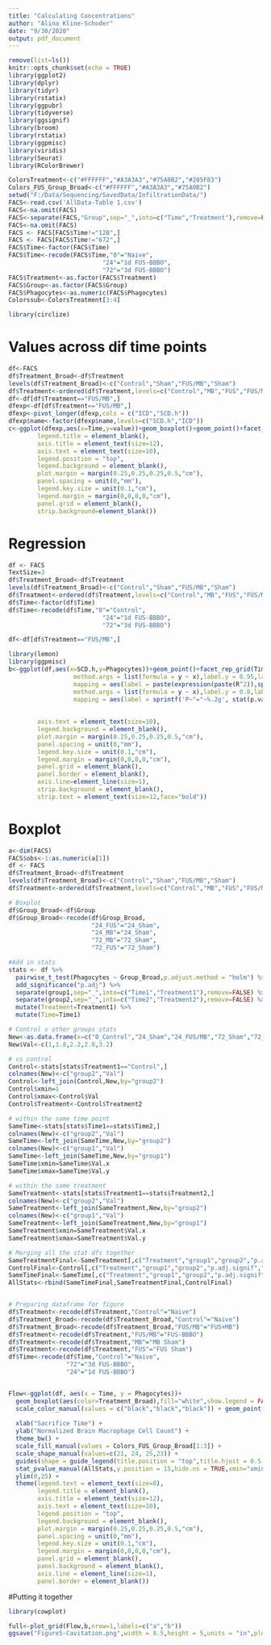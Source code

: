 ---
title: "Calculating Concentrations"
author: "Alina Kline-Schoder"
date: "9/30/2020"
output: pdf_document
---

```{r setup, include=FALSE}
remove(list=ls())
knitr::opts_chunk$set(echo = TRUE)
library(ggplot2)
library(dplyr)
library(tidyr)
library(rstatix)
library(ggpubr)
library(tidyverse)
library(ggsignif)
library(broom)
library(rstatix)
library(ggpmisc)
library(viridis)
library(Seurat)
library(RColorBrewer)

ColorsTreatment<-c("#FFFFFF","#A3A3A3","#75A0B2","#205F83")
Colors_FUS_Group_Broad<-c("#FFFFFF","#A3A3A3","#75A0B2")
setwd("F:/Data/Sequencing/SavedData/InfiltrationData/")
FACS<-read.csv('AllData-Table 1.csv')
FACS<-na.omit(FACS)
FACS<-separate(FACS,"Group",sep="_",into=c("Time","Treatment"),remove=FALSE)
FACS<-na.omit(FACS)
FACS <- FACS[FACS$Time!="120",]
FACS <- FACS[FACS$Time!="672",]
FACS$Time<-factor(FACS$Time)
FACS$Time<-recode(FACS$Time,"0"="Naive",
                          "24"="1d FUS-BBBO",
                          "72"="3d FUS-BBBO")
FACS$Treatment<-as.factor(FACS$Treatment)
FACS$Group<-as.factor(FACS$Group)
FACS$Phagocytes<-as.numeric(FACS$Phagocytes)
Colorssub<-ColorsTreatment[3:4]

library(circlize)
```

# Values across dif time points
```{r}
df<-FACS
df$Treatment_Broad<-df$Treatment
levels(df$Treatment_Broad)<-c("Control","Sham","FUS/MB","Sham")
df$Treatment<-ordered(df$Treatment,levels=c("Control","MB","FUS","FUS/MB"))
df<-df[df$Treatment=="FUS/MB",]
dfexp<-df[df$Treatment=="FUS/MB",]
dfexp<-pivot_longer(dfexp,cols = c("ICD","SCD.h"))
dfexp$name<-factor(dfexp$name,levels=c("SCD.h","ICD"))
c<-ggplot(dfexp,aes(x=Time,y=value))+geom_boxplot()+geom_point()+facet_wrap(name~.,nrow=1)+theme_bw()+ylab("dB")+ylim(-5,45)+theme(legend.position = "none")+xlab("Sacrifice Time")+  theme(legend.text = element_text(size=8),
        legend.title = element_blank(),
        axis.title = element_text(size=12),
        axis.text = element_text(size=10),
        legend.position = "top",
        legend.background = element_blank(),
        plot.margin = margin(0.25,0.25,0.25,0.5,"cm"),
        panel.spacing = unit(0,"mm"),
        legend.key.size = unit(0.1,"cm"),
        legend.margin = margin(0,0,0,0,"cm"),
        panel.grid = element_blank(),
        strip.background=element_blank())
```



# Regression
```{r}
df <- FACS
TextSize=3
df$Treatment_Broad<-df$Treatment
levels(df$Treatment_Broad)<-c("Control","Sham","FUS/MB","Sham")
df$Treatment<-ordered(df$Treatment,levels=c("Control","MB","FUS","FUS/MB"))
df$Time<-factor(df$Time)
df$Time<-recode(df$Time,"0"="Control",
                          "24"="1d FUS-BBBO",
                          "72"="3d FUS-BBBO")

df<-df[df$Treatment=="FUS/MB",]

library(lemon)
library(ggpmisc)
b<-ggplot(df,aes(x=SCD.h,y=Phagocytes))+geom_point()+facet_rep_grid(Time~.)+geom_smooth(method="lm",se = FALSE,fullrange=TRUE,color="black",size=0.5) + stat_fit_glance(method = "lm",
                  method.args = list(formula = y ~ x),label.y = 0.95,label.x=0.1,
                  mapping = aes(label = paste(expression(paste(R^2)),sprintf('~"="~%.2g', stat(r.squared)))),show.legend = TRUE, parse = TRUE,vstep = 0.1,size=TextSize)+ stat_fit_glance(method = "lm",
                  method.args = list(formula = y ~ x),label.y = 0.8,label.x=0.1,
                  mapping = aes(label = sprintf('P~"="~%.2g', stat(p.value))),show.legend = TRUE, parse = TRUE,vstep = 0.1,size=TextSize)+theme_bw()+theme(legend.position = "none",
                                                                                                                                                           plot.margin = margin(0.25,0.25,0.25,0.25,unit = "cm"),
                                                                                                                                                           axis.title = element_text(size=12,hjust=0.5))+ylab("Normalized Brain Macrophage Cell Count") + ylim(0,15)+xlim(-5,45)+geom_point()+xlab("SCD (dB)")+  theme(
        axis.text = element_text(size=10),
        legend.background = element_blank(),
        plot.margin = margin(0.25,0.25,0.25,0.5,"cm"),
        panel.spacing = unit(0,"mm"),
        legend.key.size = unit(0.1,"cm"),
        legend.margin = margin(0,0,0,0,"cm"),
        panel.grid = element_blank(),
        panel.border = element_blank(),
        axis.line=element_line(size=1),
        strip.background = element_blank(),
        strip.text = element_text(size=12,face="bold"))
```


# Boxplot
```{r}
a<-dim(FACS)
FACS$obs<-1:as.numeric(a[1])
df <- FACS
df$Treatment_Broad<-df$Treatment
levels(df$Treatment_Broad)<-c("Control","Sham","FUS/MB","Sham")
df$Treatment<-ordered(df$Treatment,levels=c("Control","MB","FUS","FUS/MB"))

# Boxplot
df$Group_Broad<-df$Group
df$Group_Broad<-recode(df$Group_Broad,
                       "24_FUS"="24_Sham",
                       "24_MB"="24_Sham",
                       "72_MB"="72_Sham",
                       "72_FUS"="72_Sham")

#Add in stats
stats <- df %>%
  pairwise_t_test(Phagocytes ~ Group_Broad,p.adjust.method = "holm") %>%
  add_significance("p.adj") %>%
  separate(group1,sep="_",into=c("Time1","Treatment1"),remove=FALSE) %>%
  separate(group2,sep="_",into=c("Time2","Treatment2"),remove=FALSE) %>%
  mutate(Treatment=Treatment1) %>%
  mutate(Time=Time1)

# Control v other groups stats
New<-as.data.frame(x=c("0_Control","24_Sham","24_FUS/MB","72_Sham","72_FUS/MB"))
New$Val<-c(1,1.8,2.2,2.8,3.2)

# vs control
Control<-stats[stats$Treatment1=="Control",]
colnames(New)<-c("group2","Val")
Control<-left_join(Control,New,by="group2")
Control$xmin=1
Control$xmax<-Control$Val
Control$Treatment<-Control$Treatment2

# within the same time point
SameTime<-stats[stats$Time1==stats$Time2,]
colnames(New)<-c("group2","Val")
SameTime<-left_join(SameTime,New,by="group2")
colnames(New)<-c("group1","Val")
SameTime<-left_join(SameTime,New,by="group1")
SameTime$xmin=SameTime$Val.x
SameTime$xmax=SameTime$Val.y

# within the same treatment
SameTreatment<-stats[stats$Treatment1==stats$Treatment2,]
colnames(New)<-c("group2","Val")
SameTreatment<-left_join(SameTreatment,New,by="group2")
colnames(New)<-c("group1","Val")
SameTreatment<-left_join(SameTreatment,New,by="group1")
SameTreatment$xmin=SameTreatment$Val.x
SameTreatment$xmax=SameTreatment$Val.y

# Merging all the stat dfs together
SameTreatmentFinal<-SameTreatment[,c("Treatment","group1","group2","p.adj.signif","xmin","xmax","p.adj")]
ControlFinal<-Control[,c("Treatment","group1","group2","p.adj.signif","xmin","xmax","p.adj")]
SameTimeFinal<-SameTime[,c("Treatment","group1","group2","p.adj.signif","xmin","xmax","p.adj")]
AllStats<-rbind(SameTimeFinal,SameTreatmentFinal,ControlFinal)


# Preparing dataframe for figure
df$Treatment<-recode(df$Treatment,"Control"="Naive")
df$Treatment_Broad<-recode(df$Treatment_Broad,"Control"="Naive")
df$Treatment_Broad<-recode(df$Treatment_Broad,"FUS/MB"="FUS+MB")
df$Treatment<-recode(df$Treatment,"FUS/MB"="FUS-BBBO")
df$Treatment<-recode(df$Treatment,"MB"="MB Sham")
df$Treatment<-recode(df$Treatment,"FUS"="FUS Sham")
df$Time<-recode(df$Time,"Control"="Naive",
                "72"="3d FUS-BBBO",
                "24"="1d FUS-BBBO")


Flow<-ggplot(df, aes(x = Time, y = Phagocytes))+
  geom_boxplot(aes(color=Treatment_Broad),fill="white",show.legend = FALSE) + 
  scale_color_manual(values = c("black","black","black")) + geom_point(aes(group=Treatment_Broad,fill=Treatment_Broad,shape=Treatment),
                                                                       position=position_dodge(width=0.75),size=2) + 
  xlab("Sacrifice Time") + 
  ylab("Normalized Brain Macrophage Cell Count") + 
  theme_bw() + 
  scale_fill_manual(values = Colors_FUS_Group_Broad[1:3]) + 
  scale_shape_manual(values=c(21, 24, 25,23)) + 
  guides(shape = guide_legend(title.position = "top",title.hjust = 0.5,override.aes = list(shape = c(21, 24, 25,23), fill = c(Colors_FUS_Group_Broad[1],Colors_FUS_Group_Broad[2],Colors_FUS_Group_Broad[2],Colors_FUS_Group_Broad[3])),nrow = 1),fill="none") + 
  stat_pvalue_manual(AllStats,y.position = 15,hide.ns = TRUE,xmin="xmin",xmax="xmax",step.increase = 0.1,color="black",label = "p.adj.signif",size=5,label.size = 5) + 
  ylim(0,25) +
  theme(legend.text = element_text(size=8),
        legend.title = element_blank(),
        axis.title = element_text(size=12),
        axis.text = element_text(size=10),
        legend.position = "top",
        legend.background = element_blank(),
        plot.margin = margin(0.25,0.25,0.25,0.5,"cm"),
        panel.spacing = unit(0,"mm"),
        legend.key.size = unit(0.1,"cm"),
        legend.margin = margin(0,0,0,0,"cm"),
        panel.grid = element_blank(),
        panel.background = element_blank(),
        axis.line = element_line(size=1),
        panel.border = element_blank())

```

#Putting it together
```{r}
library(cowplot)

full<-plot_grid(Flow,b,nrow=1,labels=c("a","b"))
ggsave("Figure5-Cavitation.png",width = 8.5,height = 5,units = "in",plot = full)
```

